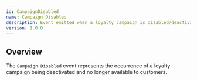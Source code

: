 ```yaml
---
id: CampaignDisabled
name: Campaign Disabled
description: Event emitted when a loyalty campaign is disabled/deactivated.
version: 1.0.0
---
```


## Overview

The `Campaign Disabled` event represents the occurrence of a loyalty campaign being deactivated and no longer available to customers.

<NodeGraph />
